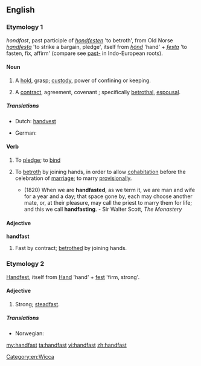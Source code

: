==English==

===Etymology 1===
{{etyl|enm}} ''hondfast'', past participle of ''[[hondfesten]]'' 'to betroth', from Old Norse ''[[handfesta]]'' 'to strike a bargain, pledge', itself from ''[[hönd]]'' 'hand' + ''[[festa]]'' 'to fasten, fix, affirm' (compare see [[past-]] in Indo-European roots).

====Noun====
{{en-noun}}

# {{obsolete}} A [[hold]], grasp; [[custody]], power of confining or keeping.
# {{obsolete}} A [[contract]], agreement, covenant ; specifically [[betrothal]], [[espousal]].

=====Translations=====
{{trans-top|contract}}
* Dutch: [[handvest]] {{n}}
{{trans-mid}}
* German: {{t-|de|Handfest|n}}
{{trans-bottom}}

====Verb====
{{en-verb}}

# {{transitive}} To [[pledge]]; to [[bind]]
# {{transitive|Wicca}} To [[betroth]] by joining hands, in order to allow [[cohabitation]] before the celebration of [[marriage]]; to marry [[provisionally]].
#* (1820) When we are '''handfasted''', as we term it, we are man and wife for a year and a day; that space gone by, each may choose another mate, or, at their pleasure, may call the priest to marry them for life; and this we call '''handfasting'''. - Sir Walter Scott, ''The Monastery''

[[Category:en:Wicca]]

====Adjective====
'''handfast'''

# {{obsolete}} Fast by contract; [[betrothed]] by joining hands.

===Etymology 2===
{{etyl|de}} [[Handfest]], itself from [[Hand]] 'hand' + [[fest]] 'firm, strong'.

====Adjective====
{{en-adj}}

# {{rare}} Strong; [[steadfast]].

=====Translations=====
{{trans-top|strong; steadfast}}
* Norwegian: {{t-|no|håndfast}}
{{trans-mid}}
{{trans-bottom}}

[[my:handfast]]
[[ta:handfast]]
[[vi:handfast]]
[[zh:handfast]]